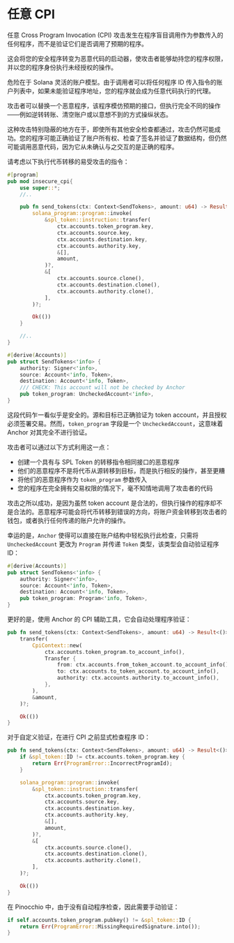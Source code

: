 
# 任意 CPI

任意 Cross Program Invocation (CPI) 攻击发生在程序盲目调用作为参数传入的任何程序，而不是验证它们是否调用了预期的程序。

这会将您的安全程序转变为恶意代码的启动器，使攻击者能够劫持您的程序权限，并以您的程序身份执行未经授权的操作。

危险在于 Solana 灵活的账户模型。由于调用者可以将任何程序 ID 传入指令的账户列表中，如果未能验证程序地址，您的程序就会成为任意代码执行的代理。

攻击者可以替换一个恶意程序，该程序模仿预期的接口，但执行完全不同的操作——例如逆转转账、清空账户或以意想不到的方式操纵状态。

这种攻击特别隐蔽的地方在于，即使所有其他安全检查都通过，攻击仍然可能成功。您的程序可能正确验证了账户所有权、检查了签名并验证了数据结构，但仍然可能调用恶意代码，因为它从未确认与之交互的是正确的程序。

<ArticleSection name="Anchor" id="anchor" level="h2" />

请考虑以下执行代币转移的易受攻击的指令：

```rust
#[program]
pub mod insecure_cpi{
    use super::*;
    //..

    pub fn send_tokens(ctx: Context<SendTokens>, amount: u64) -> Result<()> {
        solana_program::program::invoke(
            &spl_token::instruction::transfer(
                ctx.accounts.token_program.key,
                ctx.accounts.source.key,
                ctx.accounts.destination.key,
                ctx.accounts.authority.key,
                &[],
                amount,
            )?,
            &[
                ctx.accounts.source.clone(),
                ctx.accounts.destination.clone(),
                ctx.accounts.authority.clone(),
            ],
        )?;

        Ok(())
    }

    //..
}

#[derive(Accounts)]
pub struct SendTokens<'info> {
    authority: Signer<'info>,
    source: Account<'info, Token>,
    destination: Account<'info, Token>,
    /// CHECK: This account will not be checked by Anchor
    pub token_program: UncheckedAccount<'info>,
}
```

这段代码乍一看似乎是安全的。源和目标已正确验证为 token account，并且授权必须签署交易。然而，`token_program` 字段是一个 `UncheckedAccount`，这意味着 Anchor 对其完全不进行验证。

攻击者可以通过以下方式利用这一点：
- 创建一个具有与 SPL Token 的转移指令相同接口的恶意程序
- 他们的恶意程序不是将代币从源转移到目标，而是执行相反的操作，甚至更糟
- 将他们的恶意程序作为 `token_program` 参数传入
- 您的程序在完全拥有交易权限的情况下，毫不知情地调用了攻击者的代码

攻击之所以成功，是因为虽然 token account 是合法的，但执行操作的程序却不是合法的。恶意程序可能会将代币转移到错误的方向，将账户资金转移到攻击者的钱包，或者执行任何传递的账户允许的操作。

幸运的是，`Anchor` 使得可以直接在账户结构中轻松执行此检查，只需将 `UncheckedAccount` 更改为 `Program` 并传递 `Token` 类型，该类型会自动验证程序 ID：

```rust
#[derive(Accounts)]
pub struct SendTokens<'info> {
    authority: Signer<'info>,
    source: Account<'info, Token>,
    destination: Account<'info, Token>,
    pub token_program: Program<'info, Token>,
}
```

更好的是，使用 Anchor 的 CPI 辅助工具，它会自动处理程序验证：

```rust
pub fn send_tokens(ctx: Context<SendTokens>, amount: u64) -> Result<()> {
    transfer(
        CpiContext::new(
            ctx.accounts.token_program.to_account_info(),
            Transfer {
                from: ctx.accounts.from_token_account.to_account_info(),
                to: ctx.accounts.to_token_account.to_account_info(),
                authority: ctx.accounts.authority.to_account_info(),
            },
        ),
        &amount,
    )?;

    Ok(())
}
```

对于自定义验证，在进行 CPI 之前显式检查程序 ID：

```rust
pub fn send_tokens(ctx: Context<SendTokens>, amount: u64) -> Result<()> {
    if &spl_token::ID != ctx.accounts.token_program.key {
        return Err(ProgramError::IncorrectProgramId);
    }

    solana_program::program::invoke(
        &spl_token::instruction::transfer(
            ctx.accounts.token_program.key,
            ctx.accounts.source.key,
            ctx.accounts.destination.key,
            ctx.accounts.authority.key,
            &[],
            amount,
        )?,
        &[
            ctx.accounts.source.clone(),
            ctx.accounts.destination.clone(),
            ctx.accounts.authority.clone(),
        ],
    )?;

    Ok(())
}
```

<ArticleSection name="Pinocchio" id="pinocchio" level="h2" />

在 Pinocchio 中，由于没有自动程序检查，因此需要手动验证：

```rust
if self.accounts.token_program.pubkey() != &spl_token::ID {
    return Err(ProgramError::MissingRequiredSignature.into());
}
```
